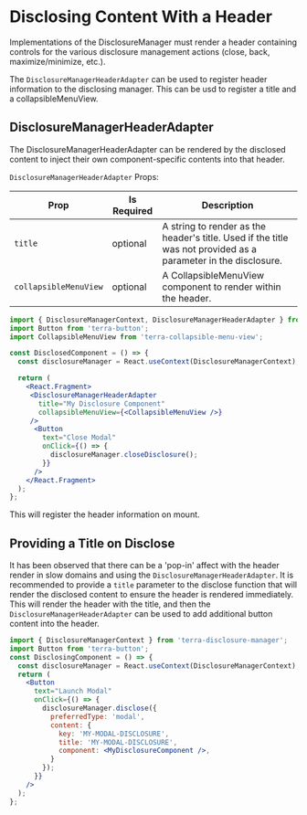 
<Badge />

# Disclosing Content With a Header
Implementations of the DisclosureManager must render a header containing controls for the various disclosure management actions (close, back, maximize/minimize, etc.). 

The `DisclosureManagerHeaderAdapter` can be used to register header information to the disclosing manager. This can be usd to register a title and a collapsibleMenuView.

## DisclosureManagerHeaderAdapter

The DisclosureManagerHeaderAdapter can be rendered by the disclosed content to inject their own component-specific contents into that header.

`DisclosureManagerHeaderAdapter` Props:

|Prop|Is Required|Description|
|---|---|---|
|`title`|optional|A string to render as the header's title. Used if the title was not provided as a parameter in the disclosure.|
|`collapsibleMenuView`|optional|A CollapsibleMenuView component to render within the header.|

```jsx
import { DisclosureManagerContext, DisclosureManagerHeaderAdapter } from 'terra-disclosure-manager';
import Button from 'terra-button';
import CollapsibleMenuView from 'terra-collapsible-menu-view';

const DisclosedComponent = () => {
  const disclosureManager = React.useContext(DisclosureManagerContext);

  return (
    <React.Fragment>
     <DisclosureManagerHeaderAdapter
       title="My Disclosure Component"
       collapsibleMenuView={<CollapsibleMenuView />}
     />
      <Button
        text="Close Modal"
        onClick={() => {
          disclosureManager.closeDisclosure();
        }}
      />
    </React.Fragment>
  );
};
```

This will register the header information on mount.

## Providing a Title on Disclose
It has been observed that there can be a 'pop-in' affect with the header render in slow domains and using the `DisclosureManagerHeaderAdapter`. It is recommended to provide a `title` parameter to the disclose function that will render the disclosed content to ensure the header is rendered immediately. This will render the header with the title, and then the `DisclosureManagerHeaderAdapter` can be used to add additional button content into the header.

```jsx
import { DisclosureManagerContext } from 'terra-disclosure-manager';
import Button from 'terra-button';
const DisclosingComponent = () => {
  const disclosureManager = React.useContext(DisclosureManagerContext);
  return (
    <Button
      text="Launch Modal"
      onClick={() => {
        disclosureManager.disclose({
          preferredType: 'modal',
          content: {
            key: 'MY-MODAL-DISCLOSURE',
            title: 'MY-MODAL-DISCLOSURE',
            component: <MyDisclosureComponent />,
          }
        });
      }}
    />
  );
};
```